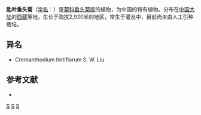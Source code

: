 {{Speciesbox
| name = 匙叶垂头菊
| status = 
| status_system = 
| image =
| genus = Cremanthodium
| species = spathulifolium
| authority = [[刘尚武|S. W. Liu]]
}}

'''匙叶垂头菊'''（[[学名|学名]]：{{lang|la|''Cremanthodium spathulifolium''}}）是[[菊科|菊科]][[垂头菊属|垂头菊属]]的植物，为中国的特有植物。分布在[[中国大陆|中国大陆]]的[[西藏|西藏]]等地，生长于海拔2,920米的地区，常生于灌丛中，目前尚未由人工引种栽培。

== 异名 ==
* Cremanthodium hirtiflorum S. W. Liu

== 参考文献 ==
<div class="references-small">
* {{cite web| url =http://www.bioinfo.cn/db05/KmzwSpecies.php?action=view&id=4593| title =匙叶垂头菊| work =《中国高等植物数据库全库》| publisher =中国科学院微生物研究所| author =昆明植物研究所| accessdate =2009-02-25| deadurl =yes| archiveurl =https://web.archive.org/web/20160305023000/http://www.bioinfo.cn/db05/KmzwSpecies.php?action=view&id=4593| archivedate =2016-03-05}}
</div>
{{Taxonbar|from=Q10904151}}

[[Category:垂头菊属|S]]
[[Category:中國特有植物|S]]
[[Category:西藏植物|S]]